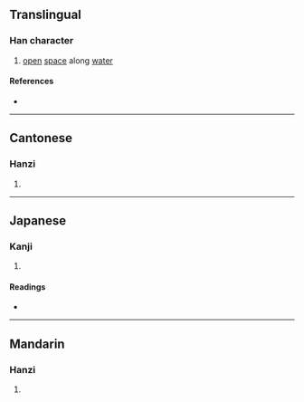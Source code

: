{{character info/new}}
==Translingual==

===Han character===
{{Han char|rn=32|rad=土|as=14|sn=17|four=41127|canj=GMBB,XGMBB|ids=⿰土需}}

# [[open]] [[space]] along [[water]]

====References====
* {{Han ref|kx=0241.130|dkj=05560|dj=0481.030|hdz=10495.110|uh=58D6|ud=22742|bh=ECCA|bd=60618}}

----

==Cantonese==

===Hanzi===
{{yue-hanzi|jyut=[[jyun4]]|y=yun4}}

# {{defn|lang=yue|sort=土14}}

----

==Japanese==

===Kanji===
{{ja-kanji|grade=|rs=土14}}

# {{defn|lang=ja|sort=土14}}

====Readings====
* {{ja-readings|on=[[ぜん]] (zen), [[ねん]] (nen)|kun=[[あきち]] (akichi)}}

----

==Mandarin==

===Hanzi===
{{cmn-hanzi|pin=[[ruán]] ([[ruan2]])|wg=juan<sup>2</sup>}}

# {{defn|lang=cmn|sort=土14}}